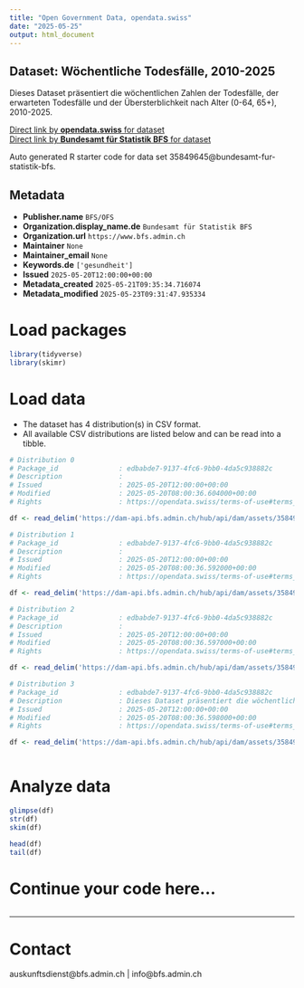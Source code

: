 ```yaml
---
title: "Open Government Data, opendata.swiss"
date: "2025-05-25"
output: html_document
---
```


## Dataset: Wöchentliche Todesfälle, 2010-2025

Dieses Dataset präsentiert die wöchentlichen Zahlen der Todesfälle, der erwarteten Todesfälle und der Übersterblichkeit nach Alter (0-64, 65+), 2010-2025.

[Direct link by **opendata.swiss** for dataset](https://opendata.swiss/de/dataset/wochentliche-todesfalle-2010-2025)<br>
[Direct link by **Bundesamt für Statistik BFS** for dataset](https://www.bfs.admin.ch/asset/de/ts-d-14.03.04.03-wr)

Auto generated R starter code for data set 35849645@bundesamt-fur-statistik-bfs.

## Metadata

- **Publisher.name** `BFS/OFS`
- **Organization.display_name.de** `Bundesamt für Statistik BFS`
- **Organization.url** `https://www.bfs.admin.ch`
- **Maintainer** `None`
- **Maintainer_email** `None`
- **Keywords.de** `['gesundheit']`
- **Issued** `2025-05-20T12:00:00+00:00`
- **Metadata_created** `2025-05-21T09:35:34.716074`
- **Metadata_modified** `2025-05-23T09:31:47.935334`


# Load packages

```r

library(tidyverse)
library(skimr)

```

# Load data

-   The dataset has 4 distribution(s) in CSV format.
-   All available CSV distributions are listed below and can be read into a tibble.

```r

# Distribution 0
# Package_id               : edbabde7-9137-4fc6-9bb0-4da5c938882c
# Description              : 
# Issued                   : 2025-05-20T12:00:00+00:00
# Modified                 : 2025-05-20T08:00:36.604000+00:00
# Rights                   : https://opendata.swiss/terms-of-use#terms_by_ask

df <- read_delim('https://dam-api.bfs.admin.ch/hub/api/dam/assets/35849649/master')

# Distribution 1
# Package_id               : edbabde7-9137-4fc6-9bb0-4da5c938882c
# Description              : 
# Issued                   : 2025-05-20T12:00:00+00:00
# Modified                 : 2025-05-20T08:00:36.592000+00:00
# Rights                   : https://opendata.swiss/terms-of-use#terms_by_ask

df <- read_delim('https://dam-api.bfs.admin.ch/hub/api/dam/assets/35849659/master')

# Distribution 2
# Package_id               : edbabde7-9137-4fc6-9bb0-4da5c938882c
# Description              : 
# Issued                   : 2025-05-20T12:00:00+00:00
# Modified                 : 2025-05-20T08:00:36.597000+00:00
# Rights                   : https://opendata.swiss/terms-of-use#terms_by_ask

df <- read_delim('https://dam-api.bfs.admin.ch/hub/api/dam/assets/35849665/master')

# Distribution 3
# Package_id               : edbabde7-9137-4fc6-9bb0-4da5c938882c
# Description              : Dieses Dataset präsentiert die wöchentlichen Zahlen der Todesfälle, der erwarteten Todesfälle und der Übersterblichkeit nach Alter (0-64, 65+), 2010-2025.
# Issued                   : 2025-05-20T12:00:00+00:00
# Modified                 : 2025-05-20T08:00:36.598000+00:00
# Rights                   : https://opendata.swiss/terms-of-use#terms_by_ask

df <- read_delim('https://dam-api.bfs.admin.ch/hub/api/dam/assets/35849666/master')



```

# Analyze data

```r

glimpse(df)
str(df)
skim(df)

head(df)
tail(df)

```

# Continue your code here...

```r

```

------------------------------------------------------------------------

# Contact

auskunftsdienst@bfs.admin.ch | info@bfs.admin.ch
